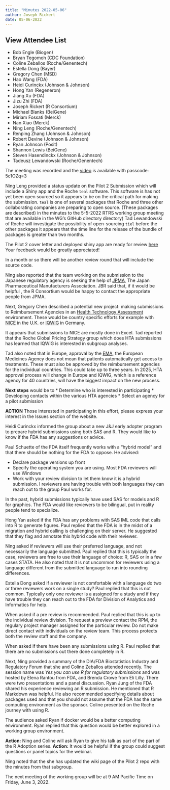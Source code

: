 ```yaml
---
title: "Minutes 2022-05-06"
author: Joseph Rickert
date: 05-06-2022
---
```


::: {.callout-tip collapse="true"}
## View Attendee List

- Bob Engle (Biogen)
- Bryan Tegomoh (CDC Foundation)
- Coline Zeballos (Roche/Genentech)
- Estella Dong (Bayer)
- Gregory Chen (MSD)
- Hao Wang (FDA)
- Heidi Curinckx (Johnson & Johnson)
- Hong Yan (Regeneron)
- Jiang Xu (FDA)
- Jizu Zhi (FDA)
- Joseph Rickert (R Consortium)
- Michael Blanks (BeiGene)
- Miriam Fossati (Merck)
- Nan Xiao (Merck)
- Ning Leng (Roche/Genentech)
- Renping Zhang (Johnson & Johnson)
- Robert Devine (Johnson & Johnson)
- Ryan Johnson (Posit)
- Shannon Lewis (BeiGene)
- Steven Hasendinckx (Johnson & Johnson)
- Tadeusz Lewandowski (Roche/Genentech)

:::

The meeting was recorded and the [video](https://rstudio.zoom.us/rec/share/p0Eq_hDyILo2lJfh6EVlsdVTSEqydWv_PXzL5vIbGsfQYrC1uzV8Ek8FmQUWU6OM.IdeQOjmtWjj74Ssn) is available with passcode: 5c1OZq=3

Ning Leng provided a status update on the Pilot 2 Submission which will include a Shiny app and the Roche `teal` software. This software is has not yet been open sourced so it appears to be on the critical path for making the submission. `teal` is one of several packages that Roche and three other collaborating companies are preparing to open source. (These packages are described) in the minutes to the 5-5-2022 RTRS working group meeting that are available in the WG's GitHub directory directory) Tad Lewandowski of Roche will investigate the possibility of open-sourcing `tiel` before the other packages it appears that the time line for the release of the bundle of packages is greater than two months.

The  Pilot 2 cover letter and deployed shiny app are ready for review [here](https://github.com/RConsortium/submissions-wg/issues/80) Your feedback would be greatly appreciated!

In a month or so there will be another review round that will include the source code.

Ning also reported that the team working on the submission to the Japanese regulatory agency is seeking the help of [JPMA](https://www.jpma.or.jp/english/index.html), The Japan Pharmaceutical Manufacturers Association. JBR said that, if it would be helpful , the R Consortium would be happy to contact the appropriate people from JPMA.

Next, Gregory Chen described a potential new project: making submissions to Reimbursement Agencies in an [Health Technology Assessment](https://www.nlm.nih.gov/nichsr/hta101/ta10103.html) environment. These would be country specific efforts for example with [NICE](https://www.nice.org.uk/) in the U.K. or [IQWIG](https://www.iqwig.de/en/about-us/methods/results/hta-reports/) in Germany.

It appears that submissions to NICE are mostly done in Excel. Tad reported that the Roche Global Pricing Strategy group which does HTA submissions has learned that IQWIG is interested in subgroup analyses.

Tad also noted that in Europe, approval by the [EMA](https://www.ema.europa.eu/en), the European Medicines Agency does not mean that patients automatically get access to treatments. These must also be approved by the reimbursement agencies for the individual countries. This could take up to three years. In 2025, HTA approval process will change in Europe and IQWIG, which is a reference agency for 40 countries, will have the biggest impact on the new process.

**Next steps** would be to 
* Determine who is interested in participating
* Developing contacts within the various HTA agencies
* Select an agency for a pilot submission

**ACTION** Those interested in participating in this effort, please express your interest in the Issues section of the website.


Heidi Curinckx informed the group about a new J&J early adopter program to prepare hybrid submissions using both SAS and R. They would like to know if the FDA has any suggestions or advice. 

Paul Schuette of the FDA itself frequently works with a "hybrid model" and that there should be nothing for the FDA to oppose. He advised:

* Declare package versions up front
* Specify the operating system you are using. Most FDA reviewers will use Windows
* Work with your review division to let them know it is a hybrid submission. I reviewers are having trouble with both languages they can reach out to the group Paul works for. 

In the past, hybrid submissions typically have used SAS for models and R for graphics. The FDA would like reviewers to be bilingual, put in reality people tend to specialize. 

Hong Yan asked if the FDA has any problems with SAS IML code that calls into R to generate figures. Paul replied that the FDA is in the midst of a migration and hybrid calling is challenging on their server. He suggested that they flag and annotate this hybrid code with their reviewer.

Ning asked if reviewers will use their preferred language, and not necessarily the language submitted. Paul replied that this is typically the case, reviewers are free to use their language of choice: R, SAS or in a few cases STATA. He also noted that it is not uncommon for reviewers using a language different from the submitted language to run into rounding differences.

Estella Dong asked if a reviewer is not comfortable with a language do two or three reviewers work on a single study? Paul replied that this is not common. Typically only one reviewer is a assigned for a study and if they have trouble they can reach out to the FDA for Division of Analytics and Informatics for help.

When asked if a pre review is recommended. Paul replied that this is up to the individual review division. To request a preview contact the RPM, the regulary project manager assigned for the particular review. Do not make direct contact with individuals on the review team. This process protects both the review staff and the company.

When asked if there have been any submissions using R. Paul replied that there are no submissions out there done completely in R.

Next, Ning provided a summary of the DIA/FDA Biostatistics Industry and Regulatory Forum that she and Coline Zeballos attended recently. The session name was *Yes you can use R for regulatory submissions* and was hosted by Elena Rantou from FDA, and Brenda Crowe from Eli Lilly.  There were two presentations and a panel discussion. Ryan Jung of the FDA shared his experience reviewing an R submission. He mentioned that R Markdown was helpful. He also recommended specifying details about packages used and that you should not assume that the FDA has the same computing environment as the sponsor. Coline presented on the Roche journey with using R.

The audience asked Ryan if docker would be a better computing environment. Ryan replied that this question would be better explored in a working group environment.

**Action:** Ning and Coline will ask Ryan to give his talk as part of the part of the R Adoption series.
**Action:** It would be helpful if the group could suggest questions or panel topics for the webinar.

Ning noted that the she has updated the wiki page of the Pilot 2 repo with the minutes from that subgroup.

The next meeting of the working group will be at 9 AM Pacific Time on Friday, June 3, 2022.